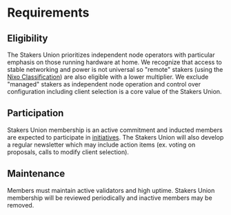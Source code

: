 # Requirements

## Eligibility
The Stakers Union prioritizes independent node operators with particular emphasis on those running hardware at home. We recognize that access to stable networking and power is not universal so "remote" stakers (using the [Nixo Classification](https://paragraph.xyz/@ethstaker/define-solo-staker)) are also eligible with a lower multiplier. We exclude "managed" stakers as independent node operation and control over configuration including client selection is a core value of the Stakers Union.

## Participation
Stakers Union membership is an active commitment and inducted members are expected to participate in [initiatives](/initiatives). The Stakers Union will also develop a regular newsletter which may include action items (ex. voting on proposals, calls to modify client selection).

## Maintenance
Members must maintain active validators and high uptime. Stakers Union membership will be reviewed periodically and inactive members may be removed.